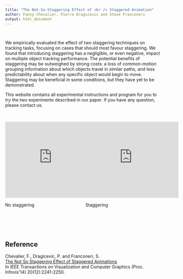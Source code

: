 ```yaml
---
title: "The Not-So-Staggering Effect of <br /> Staggered Animation"
author: Fanny Chevalier, Pierre Dragicevic and Steve Franconeri
output: html_document
---
```


<style>
  .col2 {
    columns: 2 200px;         /* number of columns and width in pixels*/
    -webkit-columns: 2 200px; /* chrome, safari */
    -moz-columns: 2 200px;    /* firefox */
  }
 
</style>


&nbsp;


We empirically evaluated the effect of two staggering techniques on tracking tasks, focusing on cases that should most favour staggering. We found that introducing staggering has a negligible, or even negative, impact on multiple object tracking performance. The potential benefits of staggering may be outweighed by strong costs: a loss of common-motion grouping information about which objects travel in similar paths, and less predictability about when any specific object would begin to move. Staggering may be beneficial in some conditions, but they have yet to be demonstrated. 

This website contains all experimental instructions and program for you to try the two experiments described in our paper. If you have any question, please contact us.

&nbsp;


<div class="col2">
<iframe width="300" height="245" src="https://www.youtube.com/embed/qssyWNCZFyk" frameborder="0" allowfullscreen></iframe>
No staggering

<iframe width="300" height="245" src="https://www.youtube.com/embed/ijIEdRuijMA" frameborder="0" allowfullscreen></iframe>
Staggering
</div>

&nbsp;

&nbsp;

## Reference
Chevalier, F., Dragicevic, P. and Franconeri, S. <br />
[The Not So Staggering Effect of Staggered Animations](http://www.cs.toronto.edu/~fchevali/fannydotnet//resources_pub/pdf/notsostaggering-infovis14.pdf) <br />
In IEEE Transactions on Visualization and Computer Graphics (Proc. Infovis'14) 20(12):2241-2250.  